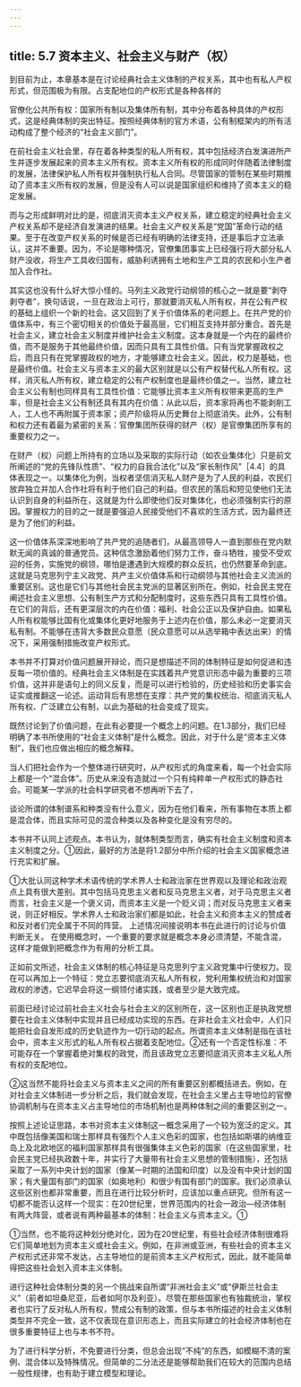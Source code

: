 ```yaml
---
---
---
```

title: 5.7 资本主义、社会主义与财产（权）
---



到目前为止，本章基本是在讨论经典社会主义体制的产权关系，其中也有私人产权形式，但范围极为有限。占支配地位的产权形式是各种各样的

官僚化公共所有权：国家所有制以及集体所有制，其中分布着各种具体的产权形式，这是经典体制的突出特征。按照经典体制的官方术语，公有制框架内的所有活动构成了整个经济的“社会主义部门”。

在前社会主义社会里，存在着各种类型的私人所有权，其中包括经济白发演进所产生并逐步发展起来的资本主义所有权。资本主义所有权的形成同时伴随着法律制度的发展，法律保护私人所有权并强制执行私人合同。尽管国家的管制在某些时期推动了资本主义所有权的发展，但是没有人可以说是国家组织和维持了资本主义的稳定发展。

而与之形成鲜明对比的是，彻底消灭资本主义产权关系，建立稳定的经典社会主义产权关系却不是经济自发演进的结果。社会主义产权关系是“党国”革命行动的结果。至于在改变产权关系的时候是否已经有明确的法律支持，还是事后才立法承认，这并不重要。因为，不论是哪种情况，官僚集团事实上已经强行将大部分私人财产没收，将生产工具收归国有，威胁利诱拥有土地和生产工具的农民和小生产者加入合作社。

其实这也没有什么好大惊小怪的。马列主义政党行动纲领的核心之一就是要“剥夺剥夺者”，换句话说，一旦在政治上可行，那就要消灭私人所有权，并在公有产权的基础上组织一个新的社会。这又回到了关于价值体系的老问题上。在共产党的价值体系中，有三个密切相关的价值处于最高层，它们相互支持并部分重合。首先是社会主义，建立社会主义制度并维护社会主义制度。这本身就是一个内在的最终价值，而不是服务于其他最终价值，因而只具有工具性价值。只有当党掌握政权之后，而且只有在党掌握政权的地方，才能够建立社会主义。因此，权力是基础，也是最终价值。社会主义与资本主义的最大区别就是以公有产权替代私人所有权。这样，消灭私人所有权，建立稳定的公有产权制度也是最终价值之一。当然，建立社会主义公有制也同样具有工具性价值：它能够比资本主义所有权带来更高的生产率，但是社会主义公有制还具有其内在价值：从此以后，资本家将再也不能剥削工人，工人也不再附属于资本家；资产阶级将从历史舞台上彻底消失。此外，公有制和权力还有着最为紧密的关系：官僚集团所获得的财产（权）是官僚集团所享有的重要权力之一。

在财产（权）问题上所持有的立场以及采取的实际行动（如农业集体化）只是前文所阐述的“党的先锋队性质”、“权力的自我合法化”以及“家长制作风”［4.4］的具体表现之一。以集体化为例，当权者坚信消灭私人财产是为了人民的利益，农民们放弃独立并加人合作社将有利于他们自己的利益。但农民的落后和短见使他们无法认识到自身的利益所在，这就是为什么即使他们反对集体化，也必须强制实行的原因。掌握权力的目的之一就是要强迫人民接受他们不喜欢的生活方式，因为最终还是为了他们的利益。

这一价值体系深深地影响了共产党的追随者们，从最高领导人一直到那些在党内默默无闻的真诚的普通党员。这种信念激励着他们努力工作，奋斗牺牲，接受不受欢迎的任务，实施党的纲领，哪怕是遭遇到大规模的群众反抗，也仍然要革命到底。这就是马克思列宁主义政党、共产主义价值体系和行动纲领与其他社会主义流派的重要区别。这也是它们与其他社会民主党派的显著区别所在。例如，社会民主党在阐述社会主义思想、公有制生产方式和分配制度时，这些东西只具有工具性价值。在它们的背后，还有更深层次的内在价值：福利、社会公正以及保护自由。如果私人所有权能够比国有化或集体化更好地服务于上述内在价值，那么未必一定要消灭私有制。不能够在违背大多数民众意愿（民众意愿可以从选举箱中表达出来）的情况下，采用强制措施改变产权形式。

本书并不打算对价值问题展开辩论，而只是想描述不同的体制特征是如何促进和违反每一项价值的。经典社会主义体制是在实践着共产党意识形态中最为重要的三项价值，这并非是语句上的同义反复，而是可以进行检验的，历史经验和历史事实会证实或推翻这一论述。运动背后有思想在支撑：共产党的集权统治、彻底消灭私人所有权、广泛建立公有制，以此为基础的社会变成了现实。

既然讨论到了价值问题，在此有必要提一个概念上的问题。在1.3部分，我们已经明确了本书所使用的“社会主义体制”是什么概念。因此，对于什么是“资本主义体制”，我们也应做出相应的概念解释。

当人们把社会作为一个整体进行研究时，从产权形式的角度来看，每一个社会实际上都是一个“混合体”。历史从来没有造就过一个只有纯粹单一产权形式的静态社会。可能某一学派的社会科学研究者不想再听下去了，

谈论所谓的体制谱系和种类没有什么意义，因为在他们看来，所有事物在本质上都是混合体，而且实际可见的混合种类以及各种变化是没有穷尽的。

本书并不认同上述观点。本书认为，就体制类型而言，确实有社会主义制度和资本主义制度之分。①因此，最好的方法是将1.2部分中所介绍的社会主义国家概念进行充实和扩展。

①大批认同这种学术术语传统的学术界人士和政治家在世界观以及理论和政治观点上具有很大差别。其中包括马克思主义者和反马克思主义者，对于马克思主义者而言，社会主义是一个褒义词，而资本主义是一个贬义词；而对反马克思主义者来说，则正好相反。学术界人士和政治家们都是如此，社会主义和资本主义的赞成者和反对者们完全属于不同的阵营。
上述情况间接说明本书在此进行的讨论与价值判断无关。
在使用概念时，一个重要的要求就是概念本身必须清楚，不能含混，这样才能做到把概念作为有用的分析工具。

正如前文所述，社会主义体制的核心特征是马克思列宁主义政党集中行使权力。现在可以再加上一个特征：党立志要彻底消灭私人所有权，党利用集权统治和对国家政权的渗透，它迟早会将这一纲领付诸实践，或者至少是大致完成。

前面已经讨论过前社会主义社会与社会主义的区别所在，这一区别也正是执政党想要在社会主义体制中实现并且已经成功实现的东西。在非社会主义社会中，人们只能把社会自发形成的历史轨迹作为一切行动的起点。所谓资本主义体制是指在该社会中，资本主义形式的私人所有权占据着支配地位。②还有一个否定性标准：不可能存在一个掌握着绝对集权的政党，而且该政党立志要彻底消灭资本主义私人所有权的支配地位。

②这当然不能将社会主义与资本主义之间的所有重要区别都概括进去。例如，在对社会主义体制进一步分析之后，我们就会发现，在社会主义里占主导地位的官僚协调机制与在资本主义占主导地位的市场机制也是两种体制之间的重要区别之一。

按照上述论证思路，本书对资本主义体制这一概念采用了一个较为宽泛的定义。其中既包括像美国和瑞士那样具有强烈个人主义色彩的国家，也包括如斯堪的纳维亚岛上及北欧地区的福利国家那样具有很强集体主义色彩的国家（在这些国家里，社会民主党已经执政数十年，并实行了大量带有社会主义思想的管制措施），还包括采取了一系列中央计划的国家（像某一时期的法国和印度）以及没有中央计划的国家；有大量国有部门的国家（如奥地利）和很少有国有部门的国家。我们必须承认这些区别也都非常重要，而且在进行比较分析时，应该加以重点研究。但所有这一切都不能否认这样一个现实：在20世纪里，世界范围内的社会一政治—经济体制有两大阵营，或者说有两种最基本的体制：社会主义与资本主义。①

①当然，也不能将这种划分绝对化，因为在20世纪里，有些社会经济体制很难将它们简单地划为资本主义或社会主义。例如，在非洲或亚洲，有些社会的资本主义产权形式还非常不发达，占主导地位的是前资本主义产权形式，因此，就不能简单得把这些社会划入资本主义体制。

进行这种社会体制分类的另一个挑战来自所谓“非洲社会主义”或“伊斯兰社会主义”（前者如坦桑尼亚，后者如阿尔及利亚）。尽管在那些国家也有独裁统治，掌权者也实行了反对私人所有权，赞成公有制的政策，但与本书所描述的社会主义体制类型并不完全一致，这不仅表现在意识形态上，而且实际建立的社会经济体制也在很多重要特征上也与本书不符。

为了进行科学分析，不免要进行分类，但总会出现“不纯”的东西，如模糊不清的案例、混合体以及特殊情况。但简单的二分法还是能够帮助我们在较大的范围内总结一般性规律，也有助于建立模型和理论。